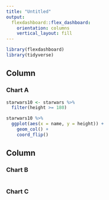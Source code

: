 ```yaml
---
title: "Untitled"
output: 
  flexdashboard::flex_dashboard:
    orientation: columns
    vertical_layout: fill
---
```


```r
library(flexdashboard)
library(tidyverse)
```

Column {data-width=650}
-----------------------------------------------------------------------
### Chart A

```r
starwars10 <- starwars %>% 
  filter(height >= 180)

starwars10 %>% 
  ggplot(aes(x = name, y = height)) +
    geom_col() +
    coord_flip()
```


Column {data-width=350}
-----------------------------------------------------------------------
### Chart B

```r

```

### Chart C

```r

```

